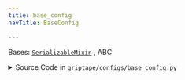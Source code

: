 ```yaml
---
title: base_config
navTitle: BaseConfig

---
```


<span id="griptape.configs.base_config.BaseConfig"></span>

Bases:
 [`SerializableMixin`](../mixins/serializable_mixin.mdx#griptape.mixins.serializable_mixin.SerializableMixin "SerializableMixin (griptape.mixins.serializable_mixin.SerializableMixin)")
, <span title="abc.ABC">ABC</span>

<details><summary>Source Code in <code>griptape&#47;configs&#47;base_config.py</code></summary>

```python
@define(kw_only=True)
class BaseConfig(SerializableMixin, ABC): ...
```

</details>
